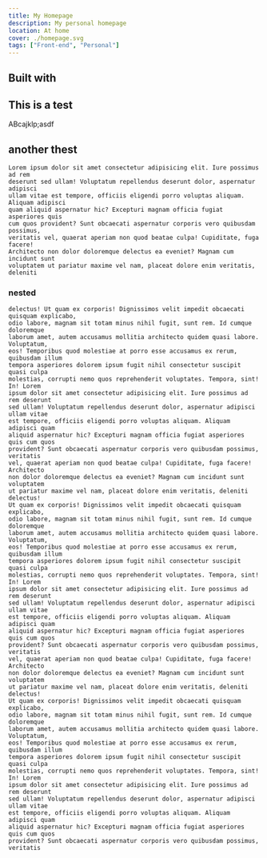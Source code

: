 ```yaml
---
title: My Homepage
description: My personal homepage
location: At home
cover: ./homepage.svg
tags: ["Front-end", "Personal"]
---
```



## Built with

<p class="flex flex-row gap-2 *:size-5">
  <AstroLogo class="fill-foreground" />
  <SvelteLogo />
  <TypeScriptLogo />
</p>

## This is a test

ABcajklp;asdf

## another thest

    Lorem ipsum dolor sit amet consectetur adipisicing elit. Iure possimus ad rem
    deserunt sed ullam! Voluptatum repellendus deserunt dolor, aspernatur adipisci
    ullam vitae est tempore, officiis eligendi porro voluptas aliquam. Aliquam adipisci
    quam aliquid aspernatur hic? Excepturi magnam officia fugiat asperiores quis
    cum quos provident? Sunt obcaecati aspernatur corporis vero quibusdam possimus,
    veritatis vel, quaerat aperiam non quod beatae culpa! Cupiditate, fuga facere!
    Architecto non dolor doloremque delectus ea eveniet? Magnam cum incidunt sunt
    voluptatem ut pariatur maxime vel nam, placeat dolore enim veritatis, deleniti

### nested

    delectus! Ut quam ex corporis! Dignissimos velit impedit obcaecati quisquam explicabo,
    odio labore, magnam sit totam minus nihil fugit, sunt rem. Id cumque doloremque
    laborum amet, autem accusamus mollitia architecto quidem quasi labore. Voluptatum,
    eos! Temporibus quod molestiae at porro esse accusamus ex rerum, quibusdam illum
    tempora asperiores dolorem ipsum fugit nihil consectetur suscipit quasi culpa
    molestias, corrupti nemo quos reprehenderit voluptates. Tempora, sint! In! Lorem
    ipsum dolor sit amet consectetur adipisicing elit. Iure possimus ad rem deserunt
    sed ullam! Voluptatum repellendus deserunt dolor, aspernatur adipisci ullam vitae
    est tempore, officiis eligendi porro voluptas aliquam. Aliquam adipisci quam
    aliquid aspernatur hic? Excepturi magnam officia fugiat asperiores quis cum quos
    provident? Sunt obcaecati aspernatur corporis vero quibusdam possimus, veritatis
    vel, quaerat aperiam non quod beatae culpa! Cupiditate, fuga facere! Architecto
    non dolor doloremque delectus ea eveniet? Magnam cum incidunt sunt voluptatem
    ut pariatur maxime vel nam, placeat dolore enim veritatis, deleniti delectus!
    Ut quam ex corporis! Dignissimos velit impedit obcaecati quisquam explicabo,
    odio labore, magnam sit totam minus nihil fugit, sunt rem. Id cumque doloremque
    laborum amet, autem accusamus mollitia architecto quidem quasi labore. Voluptatum,
    eos! Temporibus quod molestiae at porro esse accusamus ex rerum, quibusdam illum
    tempora asperiores dolorem ipsum fugit nihil consectetur suscipit quasi culpa
    molestias, corrupti nemo quos reprehenderit voluptates. Tempora, sint! In! Lorem
    ipsum dolor sit amet consectetur adipisicing elit. Iure possimus ad rem deserunt
    sed ullam! Voluptatum repellendus deserunt dolor, aspernatur adipisci ullam vitae
    est tempore, officiis eligendi porro voluptas aliquam. Aliquam adipisci quam
    aliquid aspernatur hic? Excepturi magnam officia fugiat asperiores quis cum quos
    provident? Sunt obcaecati aspernatur corporis vero quibusdam possimus, veritatis
    vel, quaerat aperiam non quod beatae culpa! Cupiditate, fuga facere! Architecto
    non dolor doloremque delectus ea eveniet? Magnam cum incidunt sunt voluptatem
    ut pariatur maxime vel nam, placeat dolore enim veritatis, deleniti delectus!
    Ut quam ex corporis! Dignissimos velit impedit obcaecati quisquam explicabo,
    odio labore, magnam sit totam minus nihil fugit, sunt rem. Id cumque doloremque
    laborum amet, autem accusamus mollitia architecto quidem quasi labore. Voluptatum,
    eos! Temporibus quod molestiae at porro esse accusamus ex rerum, quibusdam illum
    tempora asperiores dolorem ipsum fugit nihil consectetur suscipit quasi culpa
    molestias, corrupti nemo quos reprehenderit voluptates. Tempora, sint! In! Lorem
    ipsum dolor sit amet consectetur adipisicing elit. Iure possimus ad rem deserunt
    sed ullam! Voluptatum repellendus deserunt dolor, aspernatur adipisci ullam vitae
    est tempore, officiis eligendi porro voluptas aliquam. Aliquam adipisci quam
    aliquid aspernatur hic? Excepturi magnam officia fugiat asperiores quis cum quos
    provident? Sunt obcaecati aspernatur corporis vero quibusdam possimus, veritatis
